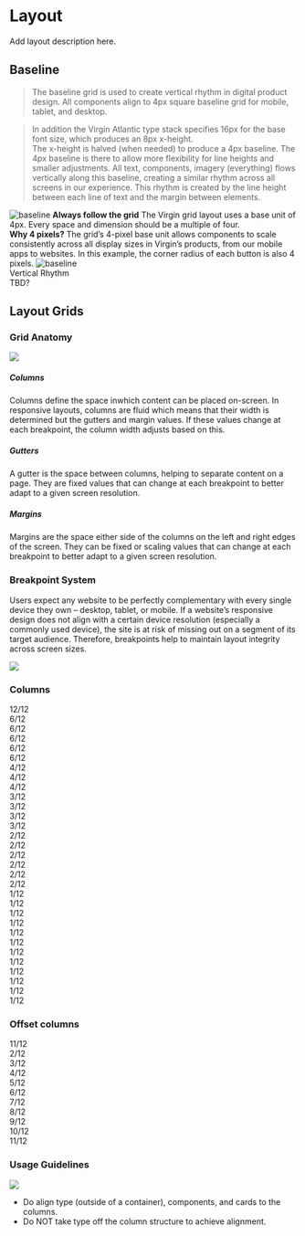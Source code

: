 


<Meta title="Foundations/Layout" />

<style>{`

  p {
    margin: inherit;
  }

  h2 {
    margin-top: 40px !important;
  }

  h3 {
    margin-top: 20px !important;
  }

  .column {
    background-color: ${colors.light['--N-50']};
    border-radius: 20px;
    text-align: center;
  }

  .margin-top {
    margin-top: 10px
  }

  .alert-text {
    background: red;
    color: white;
    padding: 5px;
    font-size: 20px;
  }

  .subheading {
    --mediumdark: '#999999';
    font-weight: 900;
    font-size: 13px;
    color: ${colors.light['--N-50']};
    letter-spacing: 6px;
    line-height: 24px;
    text-transform: uppercase;
    margin-bottom: 12px;
    margin-top: 40px;
  }

  .link-list {
    display: block;
  }

  @media (min-width: 620px) {
    .link-list {
      row-gap: 20px;
      column-gap: 20px;
      grid-template-columns: 1fr 1fr;
    }
  }

  @media all and (-ms-high-contrast:none) {
  .link-list {
      display: -ms-grid;
      -ms-grid-columns: 1fr 1fr;
      -ms-grid-rows: 1fr 1fr;
    }
  }

  .link-item {
    display: block;
    padding: 20px 30px 20px 15px;
    margin: 20px 0;
    border: 1px solid #00000010;
    border-radius: 5px;
    transition: background 150ms ease-out, border 150ms ease-out, transform 150ms ease-out;
    color: #333333;
    display: flex;
    align-items: flex-start;
  }

  .link-item:hover {
    border-color: #1EA7FD50;
    transform: translate3d(0, -3px, 0);
    box-shadow: rgba(0, 0, 0, 0.08) 0 3px 10px 0;
  }

  .link-item:active {
    border-color: #1EA7FD;
    transform: translate3d(0, 0, 0);
  }

  .link-item strong {
    font-weight: 700;
    display: block;
    margin-bottom: 2px;
  }
  
  .link-item img {
    height: 300px;
    flex: none;
  }

  .right-img {
    margin-left: 64px;
  }

  .left-img {
    margin-right: 64px;
  }

  .link-item span {
    font-size: 20px;
    line-height: 32px;
  }
`}</style>

<h1>Layout</h1>

<p className="alert-text">Add layout description here.</p>

<h2>Baseline</h2>

>The baseline grid is used to create vertical rhythm in digital product design. All components align to 4px square baseline grid for mobile, tablet, and desktop.

>In addition the Virgin Atlantic type stack specifies 16px for the base font size, which produces an 8px x-height.<br/>
The x-height is halved (when needed) to produce a 4px baseline. The 4px baseline is there to allow more flexibility for line heights and smaller adjustments.
All text, components, imagery (everything) flows vertically along this baseline, creating a similar rhythm across all screens in our experience. This rhythm is created by the line height between each line of text and the margin between elements. 


<div className="link-list">
  <div className="link-item" >
    <img src={Baseline1} className="left-img" alt="baseline" />
    <span>
      <strong>Always follow the grid</strong>
      The Virgin grid layout uses a base unit of 4px. Every space and dimension should be a multiple of four.
    </span>
  </div>
   <div className="link-item" >
    <span>
      <strong>Why 4 pixels?</strong>
      The grid’s 4-pixel base unit allows components to scale consistently across all display sizes in Virgin’s products, from our mobile apps to websites. In this example, the corner radius of each button is also 4 pixels.
    </span>
    <img src={Baseline2} className="right-img" alt="baseline" />
  </div>
</div>

<div className="subheading">Vertical Rhythm</div>
TBD?

<h2>Layout Grids</h2>
<h3>Grid Anatomy</h3>
<img src={LayoutGrids1} style={{ width: '100%' }}/>
<h5>Columns</h5>
<p>Columns define the space inwhich content can be placed on-screen. In responsive layouts, columns are fluid which means that their width is determined but the gutters and margin values. If these values change at each breakpoint, the column width adjusts based on this.</p>
<h5>Gutters</h5>
<p>A gutter is the space between columns, helping to separate content on a page. They are fixed values that can change at each breakpoint to better adapt to a given screen resolution.</p>
<h5>Margins</h5>
<p>Margins are the space either side of the columns on the left and right edges of the screen. They can be fixed or scaling values that can change at each breakpoint to better adapt to a given screen resolution.</p>
<h3>Breakpoint System</h3>
<p>Users expect any website to be perfectly complementary with every single device they own – desktop, tablet, or mobile. If a website’s responsive design does not align with a certain device resolution (especially a commonly used device), the site is at risk of missing out on a segment of its target audience. Therefore, breakpoints help to maintain layout integrity across screen sizes.</p>
<div style={{ display: 'flex', justifyContent: 'center' }}>
  <img src={BreakpointSystem} style={{ margin: '0 auto' }}/>
</div>

<h3>Columns</h3>

<div className="row margin-top">
  <div className="column col-lg-12 col-md-12 col-sm-12">12/12</div>
</div>

<div className="row margin-top">
  <div className="column col-lg-6 col-md-6 col-sm-6">6/12</div>
  <div className="column col-lg-6 col-md-6 col-sm-6">6/12</div>
</div>

<div className="row margin-top">
  <div className="column col-lg-6 col-md-6 col-sm-6">
    <div className="row margin-top">
      <div className="column col-lg-6 col-md-6 col-sm-6" style={{ backgroundColor: 'red' }}>6/12</div>
      <div className="column col-lg-6 col-md-6 col-sm-6" style={{ backgroundColor: 'red' }}>6/12</div>
    </div>
  </div>
  <div className="column col-lg-6 col-md-6 col-sm-6">6/12</div>
</div>

<div className="row margin-top">
  <div className="column col-lg-4 col-md-4 col-sm-4">4/12</div>
  <div className="column col-lg-4 col-md-4 col-sm-4">4/12</div>
  <div className="column col-lg-4 col-md-4 col-sm-4">4/12</div>
</div>

<div className="row margin-top">
  <div className="column col-lg-3 col-md-3 col-sm-3">3/12</div>
  <div className="column col-lg-3 col-md-3 col-sm-3">3/12</div>
  <div className="column col-lg-3 col-md-3 col-sm-3">3/12</div>
  <div className="column col-lg-3 col-md-3 col-sm-3">3/12</div>
</div>

<div className="row margin-top">
  <div className="column col-lg-2 col-md-2 col-sm-2">2/12</div>
  <div className="column col-lg-2 col-md-2 col-sm-2">2/12</div>
  <div className="column col-lg-2 col-md-2 col-sm-2">2/12</div>
  <div className="column col-lg-2 col-md-2 col-sm-2">2/12</div>
  <div className="column col-lg-2 col-md-2 col-sm-2">2/12</div>
  <div className="column col-lg-2 col-md-2 col-sm-2">2/12</div>
</div>

<div className="row margin-top">
  <div className="column col-lg-1 col-md-1 col-sm-1">1/12</div>
  <div className="column col-lg-1 col-md-1 col-sm-1">1/12</div>
  <div className="column col-lg-1 col-md-1 col-sm-1">1/12</div>
  <div className="column col-lg-1 col-md-1 col-sm-1">1/12</div>
  <div className="column col-lg-1 col-md-1 col-sm-1">1/12</div>
  <div className="column col-lg-1 col-md-1 col-sm-1">1/12</div>
  <div className="column col-lg-1 col-md-1 col-sm-1">1/12</div>
  <div className="column col-lg-1 col-md-1 col-sm-1">1/12</div>
  <div className="column col-lg-1 col-md-1 col-sm-1">1/12</div>
  <div className="column col-lg-1 col-md-1 col-sm-1">1/12</div>
  <div className="column col-lg-1 col-md-1 col-sm-1">1/12</div>
  <div className="column col-lg-1 col-md-1 col-sm-1">1/12</div>
</div>

<h3>Offset columns</h3>

<div className="row margin-top">
  <div className="column col-lg-offset-11 col-md-offset-11 col-sm-offset-11"></div>
  <div className="column col-lg-1 col-md-1 col-sm-1">11/12</div>
</div>

<div className="row margin-top">
  <div className="column col-lg-offset-10 col-md-offset-10 col-sm-offset-10"></div>
  <div className="column col-lg-2 col-md-2 col-sm-2">2/12</div>
</div>

<div className="row margin-top">
  <div className="column col-lg-offset-9 col-md-offset-9 col-sm-offset-9"></div>
  <div className="column col-lg-3 col-md-3 col-sm-3">3/12</div>
</div>

<div className="row margin-top">
  <div className="column col-lg-offset-8 col-md-offset-8 col-sm-offset-8"></div>
  <div className="column col-lg-4 col-md-4 col-sm-4">4/12</div>
</div>

<div className="row margin-top">
  <div className="column col-lg-offset-7 col-md-offset-7 col-sm-offset-7"></div>
  <div className="column col-lg-5 col-md-5 col-sm-5">5/12</div>
</div>

<div className="row margin-top">
  <div className="column col-lg-offset-6 col-md-offset-6 col-sm-offset-6"></div>
  <div className="column col-lg-6 col-md-6 col-sm-6">6/12</div>
</div>

<div className="row margin-top">
  <div className="column col-lg-offset-5 col-md-offset-5 col-sm-offset-5"></div>
  <div className="column col-lg-7 col-md-7 col-sm-7">7/12</div>
</div>

<div className="row margin-top">
  <div className="column col-lg-offset-4 col-md-offset-4 col-sm-offset-4"></div>
  <div className="column col-lg-8 col-md-8 col-sm-8">8/12</div>
</div>


<div className="row margin-top">
  <div className="column col-lg-offset-3 col-md-offset-3 col-sm-offset-3"></div>
  <div className="column col-lg-9 col-md-9 col-sm-9">9/12</div>
</div>

<div className="row margin-top">
  <div className="column col-lg-offset-2 col-md-offset-2 col-sm-offset-2"></div>
  <div className="column col-lg-10 col-md-10 col-sm-10">10/12</div>
</div>

<div className="row margin-top">
  <div className="column col-lg-offset-1 col-md-offset-1 col-sm-offset-1"></div>
  <div className="column col-lg-11 col-md-11 col-sm-11">11/12</div>
</div>

<h3>Usage Guidelines</h3>
<img src={UsageGuidelines} style={{ width: '100%' }} />
<ul>
  <li style={{ color: 'green' }}>
    Do align type (outside of a container), components, and cards to the columns.
  </li>

  <li style={{ color: 'red' }}>
    Do NOT take type off the column structure to achieve alignment.
  </li>
</ul>